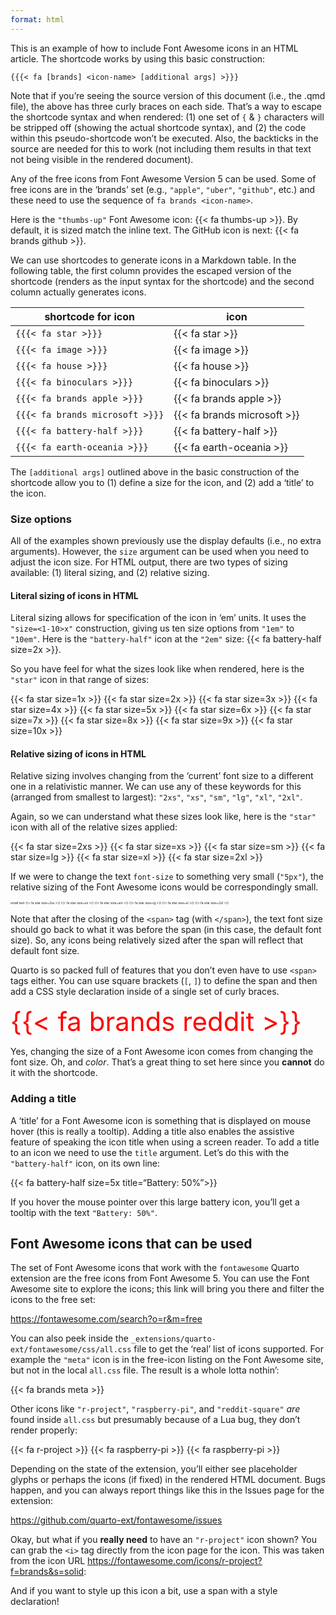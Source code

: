 ```yaml
---
format: html
---
```


This is an example of how to include Font Awesome icons in an HTML article. The shortcode works by using this basic construction:

`{{{< fa [brands] <icon-name> [additional args] >}}}`

Note that if you're seeing the source version of this document (i.e., the .qmd file), the above has three curly braces on each side. That's a way to escape the shortcode syntax and when rendered: (1) one set of `{` & `}` characters will be stripped off (showing the actual shortcode syntax), and (2) the code within this pseudo-shortcode won't be executed. Also, the backticks in the source are needed for this to work (not including them results in that text not being visible in the rendered document).

Any of the free icons from Font Awesome Version 5 can be used. Some of free icons are in the 'brands' set (e.g., `"apple"`, `"uber"`, `"github"`, etc.) and these need to use the sequence of `fa brands <icon-name>`.

Here is the `"thumbs-up"` Font Awesome icon: {{< fa thumbs-up >}}. By default, it is sized match the inline text. The GitHub icon is next: {{< fa brands github >}}.

We can use shortcodes to generate icons in a Markdown table. In the following table, the first column provides the escaped version of the shortcode (renders as the input syntax for the shortcode) and the second column actually generates icons.

| shortcode for icon              | icon                        |
| ------------------------------- | --------------------------- |
| `{{{< fa star >}}}`             | {{< fa star >}}             |
| `{{{< fa image >}}}`            | {{< fa image >}}            |
| `{{{< fa house >}}}`            | {{< fa house >}}            |
| `{{{< fa binoculars >}}}`       | {{< fa binoculars >}}       |
| `{{{< fa brands apple >}}}`     | {{< fa brands apple >}}     |
| `{{{< fa brands microsoft >}}}` | {{< fa brands microsoft >}} |
| `{{{< fa battery-half >}}}`     | {{< fa battery-half >}}     |
| `{{{< fa earth-oceania >}}}`    | {{< fa earth-oceania >}}    |

The `[additional args]` outlined above in the basic construction of the shortcode allow you to (1) define a size for the icon, and (2) add a 'title' to the icon.

### Size options

All of the examples shown previously use the display defaults (i.e., no extra arguments). However, the `size` argument can be used when you need to adjust the icon size. For HTML output, there are two types of sizing available: (1) literal sizing, and (2) relative sizing.

#### Literal sizing of icons in HTML

Literal sizing allows for specification of the icon in 'em' units. It uses the `"size=<1-10>x"` construction, giving us ten size options from `"1em"` to `"10em"`. Here is the `"battery-half"` icon at the `"2em"` size: {{< fa battery-half size=2x >}}.

So you have feel for what the sizes look like when rendered, here is the `"star"` icon in that range of sizes:

{{< fa star size=1x >}} {{< fa star size=2x >}} {{< fa star size=3x >}} {{< fa star size=4x >}} {{< fa star size=5x >}} {{< fa star size=6x >}} {{< fa star size=7x >}} {{< fa star size=8x >}} {{< fa star size=9x >}} {{< fa star size=10x >}}

#### Relative sizing of icons in HTML

Relative sizing involves changing from the 'current' font size to a different one in a relativistic manner. We can use any of these keywords for this (arranged from smallest to largest): `"2xs"`, `"xs"`, `"sm"`, `"lg"`, `"xl"`, `"2xl"`.

Again, so we can understand what these sizes look like, here is the `"star"` icon with all of the relative sizes applied:

{{< fa star size=2xs >}} {{< fa star size=xs >}} {{< fa star size=sm >}} {{< fa star size=lg >}} {{< fa star size=xl >}} {{< fa star size=2xl >}}

If we were to change the text `font-size` to something very small (`"5px"`), the relative sizing of the Font Awesome icons would be correspondingly small.

<span style='font-size: 5px'>small text {{< fa star size=2xs >}} {{< fa star size=xs >}} {{< fa star size=sm >}} {{< fa star size=lg >}} {{< fa star size=xl >}} {{< fa star size=2xl >}}</span>

Note that after the closing of the `<span>` tag (with `</span>`), the text font size should go back to what it was before the span (in this case, the default font size). So, any icons being relatively sized after the span will reflect that default font size.

Quarto is so packed full of features that you don't even have to use `<span>` tags either. You can use square brackets (`[`, `]`) to define the span and then add a CSS style declaration inside of a single set of curly braces.

[{{< fa brands reddit >}}]{style="color: red; font-size: 3em;"}

Yes, changing the size of a Font Awesome icon comes from changing the font size. Oh, and *color*. That's a great thing to set here since you **cannot** do it with the shortcode.

### Adding a title

A 'title' for a Font Awesome icon is something that is displayed on mouse hover (this is really a tooltip). Adding a title also enables the assistive feature of speaking the icon title when using a screen reader. To add a title to an icon we need to use the `title` argument. Let's do this with the `"battery-half"` icon, on its own line:

{{< fa battery-half size=5x title="Battery: 50%">}}

If you hover the mouse pointer over this large battery icon, you'll get a tooltip with the text `"Battery: 50%"`.

## Font Awesome icons that can be used

The set of Font Awesome icons that work with the `fontawesome` Quarto extension are the free icons from Font Awesome 5. You can use the Font Awesome site to explore the icons; this link will bring you there and filter the icons to the free set:

<https://fontawesome.com/search?o=r&m=free>

You can also peek inside the `_extensions/quarto-ext/fontawesome/css/all.css` file to get the 'real' list of icons supported. For example the `"meta"` icon is in the free-icon listing on the Font Awesome site, but not in the local `all.css` file. The result is a whole lotta nothin':

{{< fa brands meta >}}

Other icons like `"r-project"`, `"raspberry-pi"`, and `"reddit-square"` *are* found inside `all.css` but presumably because of a Lua bug, they don't render properly:

{{< fa r-project >}} {{< fa raspberry-pi >}} {{< fa raspberry-pi >}}

Depending on the state of the extension, you'll either see placeholder glyphs or perhaps the icons (if fixed) in the rendered HTML document. Bugs happen, and you can always report things like this in the Issues page for the extension:

<https://github.com/quarto-ext/fontawesome/issues>

Okay, but what if you **really need** to have an `"r-project"` icon shown? You can grab the `<i>` tag directly from the icon page for the icon. This was taken from the icon URL <https://fontawesome.com/icons/r-project?f=brands&s=solid>:

<i class="fa-brands fa-r-project"></i>

And if you want to style up this icon a bit, use a span with a style declaration!

[<i class="fa-brands fa-r-project"></i>]{style="color: red; font-size: 3em; opacity: 0.75; text-shadow: 1px 1px 2px blue;"}

